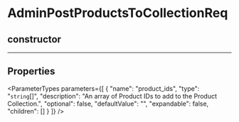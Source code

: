 
# AdminPostProductsToCollectionReq

## constructor

___

## Properties

<ParameterTypes parameters={[
  {
    "name": "product_ids",
    "type": "`string`[]",
    "description": "An array of Product IDs to add to the Product Collection.",
    "optional": false,
    "defaultValue": "",
    "expandable": false,
    "children": []
  }
]} />
